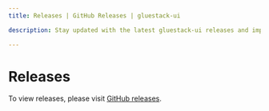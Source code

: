 ```yaml
---
title: Releases | GitHub Releases | gluestack-ui

description: Stay updated with the latest gluestack-ui releases and improvements. Check out detailed release notes and GitHub updates for gluestack-ui.

---
```



<Meta title="with-nativewind/Guides/More/Releases" />

# Releases

To view releases, please visit [GitHub releases](https://github.com/gluestack/gluestack-ui/releases).